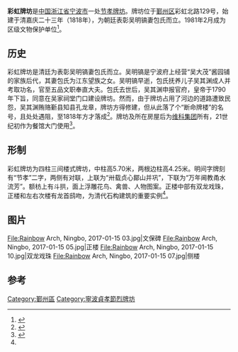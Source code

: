 {{文物保护单位
| 名称 = 彩虹坊
| 级别 = 市县级
| 省名 = 浙江省
| 市/县名 = 鄞州区
| 图片 = Rainbow Arch, Ningbo, 2017-01-15 01.jpg
| 编号 = 
| 分类 = 古建筑
| 时代 = [[清朝|清]]
| 所在 = 彩虹北路129号
| 登录 = 1981年2月
}}
'''彩虹牌坊'''是[[中国|中国]][[浙江省|浙江省]][[宁波市|宁波市]]一处[[贞孝节烈牌坊|节孝牌坊]]。牌坊位于[[鄞州区|鄞州区]]彩虹北路129号，始建于清嘉庆二十三年（1818年），为朝廷表彰吴明镐妻包氏而立。1981年2月成为区级文物保护单位<ref name="nbwb-main">{{cite web|url=http://www.nbwb.net/pd_wwbh/info.aspx?Id=22949&type=2|title=彩虹牌坊|publisher=宁波文化遗产保护网|date=2012-05-21|accessdate=2017-01-21|archive-date=2021-01-25|archive-url=https://web.archive.org/web/20210125093904/http://www.nbwb.net/pd_wwbh/info.aspx?Id=22949&type=2}}</ref>。

== 历史 ==
彩虹牌坊是清廷为表彰吴明镐妻包氏而立。吴明镐是宁波府上经营“吴大茂”酱园铺的家族后代，其妻包氏为江东望族之女。吴明镐早逝，包氏抚养儿子吴其渊成人并考取功名，官至五品文职奉直大夫。包氏去世后，吴其渊申报官府，皇帝于1790年下旨，同意在吴家祠堂门口建设牌坊。然而，由于牌坊占用了河边的道路遭致民怨，吴其渊贿赂斳县知县孔龙章，牌坊方得修建，但从此落了个“断命牌楼”的名号，且处处遇阻，至1818年方才落成<ref>{{cite web|url=http://news.cnnb.com.cn/system/2014/03/09/008006267_01.shtml|title=回忆老宁波时期的状元房、张斌桥与彩虹坊|publisher=宁波晚报|date=2014-03-09|accessdate=2017-01-21}}</ref>。牌坊及所在房屋后为[[维科集团|维科集团]]所有，21世纪初作为餐馆大门使用<ref>{{cite web|url=http://www.nbwb.net/info.aspx?Id=1735|title=文保点开餐馆引关注--彩虹坊里有“味道江湖”|publisher=宁波文化遗产保护网|date=2006-07-13|accessdate=2017-01-21}}</ref>。

== 形制 ==
彩虹牌坊为四柱三间楼式牌坊，中柱高5.70米，两根边柱高4.25米。明间字牌刻有“节孝”二字，两侧有对联，上联为“卅载贞心鄮山并巩”，下联为“万年阃教甬水流芳”。额枋上有斗拱，面上浮雕花鸟、禽兽、人物图案。正楼中部有双龙戏珠，正楼和左右次楼有龙首鸱吻，为清代石构建筑的重要实例<ref name="nbwb-main" />。

== 图片 ==
<gallery>
File:Rainbow Arch, Ningbo, 2017-01-15 03.jpg|文保碑
File:Rainbow Arch, Ningbo, 2017-01-15 05.jpg|正楼
File:Rainbow Arch, Ningbo, 2017-01-15 10.jpg|双龙戏珠
File:Rainbow Arch, Ningbo, 2017-01-15 07.jpg|侧楼
</gallery>

== 参考 ==
{{commonscat|Rainbow Arch}}
{{reflist}}

{{DEFAULTSORT:T}}
[[Category:鄞州區|Category:鄞州區]]
[[Category:寧波貞孝節烈牌坊|Category:寧波貞孝節烈牌坊]]